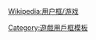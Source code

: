 {{Userbox
  |border-c=black
  |border-s=1
  |id=[[File:Applications-games.svg|43px]]
  |id-c=white
  |id-fc=
  |id-s=
  |info=这个用户喜欢玩'''[[鬥地主]]'''。
  |info-c=gold
  |info-fc=black
  |info-s=10
}}
<includeonly>[[Category:喜欢玩斗地主的维基人|{{PAGENAME}}]]</includeonly><noinclude>
{{DEFAULTSORT:Dou Dizhu}}
{{Clear}}[[Wikipedia:用户框/游戏]]
[[Category:喜欢玩斗地主的维基人| ]]
[[Category:遊戲用戶框模板]]
</noinclude>